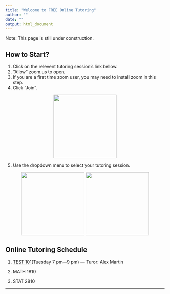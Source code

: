 ```yaml
---
title: "Welcome to FREE Online Tutoring"
author: ""
date: ""
output: html_document
---
```

Note: This page is still under construction.


## How to Start?
1. Click on the relevent tutoring session's link bellow.
2. "Allow" zoom.us to open.
3. If you are a first time zoom user, you may need to install zoom in this step.
4. Click "Join".

<div style="text-align:center">
<p float="center">
  <img src="./images/join.png" width="200" />

</p>
</div>

5. Use the dropdown menu to select your tutoring session.

<div style="text-align:center">
<p float="center">
  <img src="./images/drop1.png" width="200" />
  <img src="./images/drop2.png" width="200" /> 

</p>
</div>



## Online Tutoring Schedule

1. [TEST 101](https://appstate.zoom.us/j/569840173)(Tuesday 7 pm---9 pm) ---  Turor: Alex Martin

2. MATH 1810

3. STAT 2810


***



